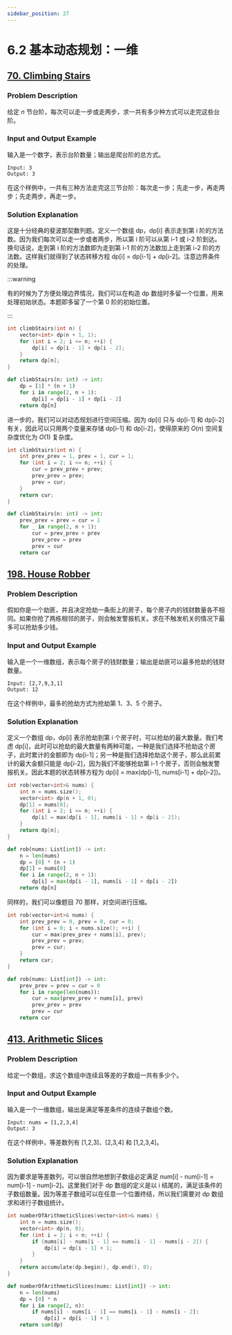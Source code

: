 ```yaml
---
sidebar_position: 27
---
```


# 6.2 基本动态规划：一维

## [70. Climbing Stairs](https://leetcode.com/problems/climbing-stairs/)

### Problem Description

给定 $n$ 节台阶，每次可以走一步或走两步，求一共有多少种方式可以走完这些台阶。

### Input and Output Example

输入是一个数字，表示台阶数量；输出是爬台阶的总方式。

```
Input: 3
Output: 3
```

在这个样例中，一共有三种方法走完这三节台阶：每次走一步；先走一步，再走两步；先走两步，再走一步。

### Solution Explanation

这是十分经典的斐波那契数列题。定义一个数组 dp，dp[i] 表示走到第 i 阶的方法数。因为我们每次可以走一步或者两步，所以第 i 阶可以从第 i-1 或 i-2 阶到达。换句话说，走到第 i 阶的方法数即为走到第 i-1 阶的方法数加上走到第 i-2 阶的方法数。这样我们就得到了状态转移方程 dp[i] = dp[i-1] + dp[i-2]。注意边界条件的处理。

:::warning

有的时候为了方便处理边界情况，我们可以在构造 dp 数组时多留一个位置，用来处理初始状态。本题即多留了一个第 0 阶的初始位置。

:::

<Tabs>
<TabItem value="cpp" label="C++">

```cpp
int climbStairs(int n) {
    vector<int> dp(n + 1, 1);
    for (int i = 2; i <= n; ++i) {
        dp[i] = dp[i - 1] + dp[i - 2];
    }
    return dp[n];
}
```

</TabItem>
<TabItem value="py" label="Python">

```py
def climbStairs(n: int) -> int:
    dp = [1] * (n + 1)
    for i in range(2, n + 1):
        dp[i] = dp[i - 1] + dp[i - 2]
    return dp[n]
```

</TabItem>

</Tabs>

进一步的，我们可以对动态规划进行空间压缩。因为 dp[i] 只与 dp[i-1] 和 dp[i-2] 有关，因此可以只用两个变量来存储 dp[i-1] 和 dp[i-2]，使得原来的 $O(n)$ 空间复杂度优化为 $O(1)$ 复杂度。

<Tabs>
<TabItem value="cpp" label="C++">

```cpp
int climbStairs(int n) {
    int prev_prev = 1, prev = 1, cur = 1;
    for (int i = 2; i <= n; ++i) {
        cur = prev_prev + prev;
        prev_prev = prev;
        prev = cur;
    }
    return cur;
}
```

</TabItem>
<TabItem value="py" label="Python">

```py
def climbStairs(n: int) -> int:
    prev_prev = prev = cur = 1
    for _ in range(2, n + 1):
        cur = prev_prev + prev
        prev_prev = prev
        prev = cur
    return cur
```

</TabItem>

</Tabs>


## [198. House Robber](https://leetcode.com/problems/house-robber/)

### Problem Description

假如你是一个劫匪，并且决定抢劫一条街上的房子，每个房子内的钱财数量各不相同。如果你抢了两栋相邻的房子，则会触发警报机关。求在不触发机关的情况下最多可以抢劫多少钱。

### Input and Output Example

输入是一个一维数组，表示每个房子的钱财数量；输出是劫匪可以最多抢劫的钱财数量。

```
Input: [2,7,9,3,1]
Output: 12
```

在这个样例中，最多的抢劫方式为抢劫第 1、3、5 个房子。

### Solution Explanation

定义一个数组 dp，dp[i] 表示抢劫到第 i 个房子时，可以抢劫的最大数量。我们考虑 dp[i]，此时可以抢劫的最大数量有两种可能，一种是我们选择不抢劫这个房子，此时累计的金额即为 dp[i-1]；另一种是我们选择抢劫这个房子，那么此前累计的最大金额只能是 dp[i-2]，因为我们不能够抢劫第 i-1 个房子，否则会触发警报机关。因此本题的状态转移方程为 dp[i] = max(dp[i-1], nums[i-1] + dp[i-2])。

<Tabs>
<TabItem value="cpp" label="C++">

```cpp
int rob(vector<int>& nums) {
    int n = nums.size();
    vector<int> dp(n + 1, 0);
    dp[1] = nums[0];
    for (int i = 2; i <= n; ++i) {
        dp[i] = max(dp[i - 1], nums[i - 1] + dp[i - 2]);
    }
    return dp[n];
}
```

</TabItem>
<TabItem value="py" label="Python">

```py
def rob(nums: List[int]) -> int:
    n = len(nums)
    dp = [0] * (n + 1)
    dp[1] = nums[0]
    for i in range(2, n + 1):
        dp[i] = max(dp[i - 1], nums[i - 1] + dp[i - 2])
    return dp[n]
```

</TabItem>

</Tabs>

同样的，我们可以像题目 70 那样，对空间进行压缩。

<Tabs>
<TabItem value="cpp" label="C++">

```cpp
int rob(vector<int>& nums) {
    int prev_prev = 0, prev = 0, cur = 0;
    for (int i = 0; i < nums.size(); ++i) {
        cur = max(prev_prev + nums[i], prev);
        prev_prev = prev;
        prev = cur;
    }
    return cur;
}
```

</TabItem>
<TabItem value="py" label="Python">

```py
def rob(nums: List[int]) -> int:
    prev_prev = prev = cur = 0
    for i in range(len(nums)):
        cur = max(prev_prev + nums[i], prev)
        prev_prev = prev
        prev = cur
    return cur
```

</TabItem>

</Tabs>

## [413. Arithmetic Slices](https://leetcode.com/problems/arithmetic-slices/)

### Problem Description

给定一个数组，求这个数组中连续且等差的子数组一共有多少个。

### Input and Output Example

输入是一个一维数组，输出是满足等差条件的连续子数组个数。

```
Input: nums = [1,2,3,4]
Output: 3
```

在这个样例中，等差数列有 [1,2,3]、[2,3,4] 和 [1,2,3,4]。

### Solution Explanation

因为要求是等差数列，可以很自然地想到子数组必定满足 num[i] - num[i-1] = num[i-1] - num[i-2]。这里我们对于 dp 数组的定义是以 i 结尾的，满足该条件的子数组数量。因为等差子数组可以在任意一个位置终结，所以我们需要对 dp 数组求和进行子数组统计。

<Tabs>
<TabItem value="cpp" label="C++">

```cpp
int numberOfArithmeticSlices(vector<int>& nums) {
    int n = nums.size();
    vector<int> dp(n, 0);
    for (int i = 2; i < n; ++i) {
        if (nums[i] - nums[i - 1] == nums[i - 1] - nums[i - 2]) {
            dp[i] = dp[i - 1] + 1;
        }
    }
    return accumulate(dp.begin(), dp.end(), 0);
}
```

</TabItem>
<TabItem value="py" label="Python">

```py
def numberOfArithmeticSlices(nums: List[int]) -> int:
    n = len(nums)
    dp = [0] * n
    for i in range(2, n):
        if nums[i] - nums[i - 1] == nums[i - 1] - nums[i - 2]:
            dp[i] = dp[i - 1] + 1
    return sum(dp)
```

</TabItem>

</Tabs>